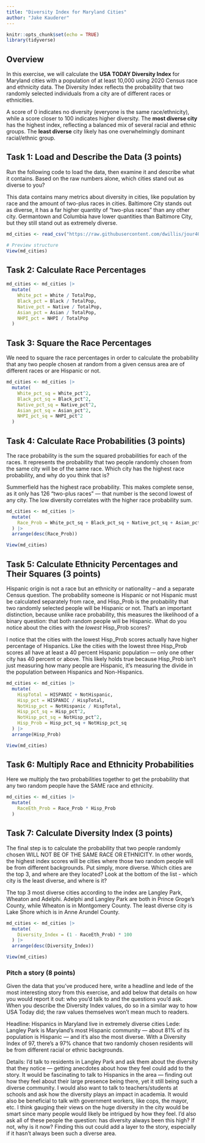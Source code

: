 ```yaml
---
title: "Diversity Index for Maryland Cities"
author: "Jake Kauderer"
---
```


```r
knitr::opts_chunk$set(echo = TRUE)
library(tidyverse)
```

## Overview

In this exercise, we will calculate the **USA TODAY Diversity Index** for Maryland cities with a population of at least 10,000 using 2020 Census race and ethnicity data. The Diversity Index reflects the probability that two randomly selected individuals from a city are of different races or ethnicities.

A score of 0 indicates no diversity (everyone is the same race/ethnicity), while a score closer to 100 indicates higher diversity. The **most diverse city** has the highest index, reflecting a balanced mix of several racial and ethnic groups. The **least diverse** city likely has one overwhelmingly dominant racial/ethnic group.

## Task 1: Load and Describe the Data (3 points)

Run the following code to load the data, then examine it and describe what it contains. Based on the raw numbers alone, which cities stand out as diverse to you?

This data contains many metrics about diversity in cities, like population by race and the amount of two-plus races in cities. Baltimore City stands out as diverse, it has a far higher quantity of "two-plus races" than any other city. Germantown and Columbia have lower quantities than Baltimore City, but they still stand out as extremely diverse. 

```r
md_cities <- read_csv("https://raw.githubusercontent.com/dwillis/jour405/refs/heads/main/data/usat_diversity_index.csv")

# Preview structure
View(md_cities)
```

## Task 2: Calculate Race Percentages

```r
md_cities <- md_cities |>
  mutate(
    White_pct = White / TotalPop,
    Black_pct = Black / TotalPop,
    Native_pct = Native / TotalPop,
    Asian_pct = Asian / TotalPop,
    NHPI_pct = NHPI / TotalPop
  )
```

## Task 3: Square the Race Percentages

We need to square the race percentages in order to calculate the probability that any two people chosen at random from a given census area are of different races or are Hispanic or not.

```r
md_cities <- md_cities |>
  mutate(
    White_pct_sq = White_pct^2,
    Black_pct_sq = Black_pct^2,
    Native_pct_sq = Native_pct^2,
    Asian_pct_sq = Asian_pct^2,
    NHPI_pct_sq = NHPI_pct^2
  )
```


## Task 4: Calculate Race Probabilities (3 points)

The race probability is the sum the squared probabilities for each of the races. It represents the probability that two people randomly chosen from the same city will be of the same race. Which city has the highest race probability, and why do you think that is?

Summerfield has the highest race probability. This makes complete sense, as it only has 126 "two-plus races" — that number is the second lowest of any city. The low diversity correlates with the higher race probability sum.

```r
md_cities <- md_cities |>
  mutate(
    Race_Prob = White_pct_sq + Black_pct_sq + Native_pct_sq + Asian_pct_sq + NHPI_pct_sq
  ) |> 
  arrange(desc(Race_Prob))

View(md_cities)
```


## Task 5: Calculate Ethnicity Percentages and Their Squares (3 points)

Hispanic origin is not a race but an ethnicity or nationality – and a separate Census question. The probability someone is Hispanic or not Hispanic must be calculated separately from race, and Hisp_Prob is the probability that two randomly selected people will be Hispanic or not. That's an important distinction, because unlike race probability, this measures the likelihood of a binary question: that both random people will be Hispanic. What do you notice about the cities with the *lowest* Hisp_Prob scores?

I notice that the cities with the lowest Hisp_Prob scores actually have higher percentage of Hispanics. Like the cities with the lowest three Hisp_Prob scores all have at least a 40 percent Hispanic population — only one other city has 40 percent or above. This likely holds true because Hisp_Prob isn't just measuring how many people are Hispanic, it's measuring the divide in the population between Hispanics and Non-Hispanics.

```r
md_cities <- md_cities |>
  mutate(
    HispTotal = HISPANIC + NotHispanic,
    Hisp_pct = HISPANIC / HispTotal,
    NotHisp_pct = NotHispanic / HispTotal,
    Hisp_pct_sq = Hisp_pct^2,
    NotHisp_pct_sq = NotHisp_pct^2,
    Hisp_Prob = Hisp_pct_sq + NotHisp_pct_sq
  ) |> 
  arrange(Hisp_Prob)

View(md_cities)
```

## Task 6: Multiply Race and Ethnicity Probabilities

Here we multiply the two probabilities together to get the probability that any two random people have the SAME race and ethnicity.

```r
md_cities <- md_cities |>
  mutate(
    RaceEth_Prob = Race_Prob * Hisp_Prob
  )
```


## Task 7: Calculate Diversity Index (3 points)

The final step is to calculate the probability that two people randomly chosen WILL NOT BE OF THE SAME RACE OR ETHNICITY. In other words, the highest index scores will be cities where those two random people will be from different backgrounds. Put simply, more diverse. Which cities are the top 3, and where are they located? Look at the bottom of the list - which city is the least diverse, and where is it?

The top 3 most diverse cities according to the index are Langley Park, Wheaton and Adelphi. Adelphi and Langley Park are both in Prince Groge's County, while Wheaton is in Montgomery County. The least diverse city is Lake Shore which is in Anne Arundel County.  

```r
md_cities <- md_cities |>
  mutate(
    Diversity_Index = (1 - RaceEth_Prob) * 100
  ) |> 
  arrange(desc(Diversity_Index))

View(md_cities)
```

### Pitch a story (8 points)

Given the data that you've produced here, write a headline and lede of the most interesting story from this exercise, and add below that details on how you would report it out: who you'd talk to and the questions you'd ask. When you describe the Diversity Index values, do so in a similar way to how USA Today did; the raw values themselves won't mean much to readers.

Headline: Hispanics in Maryland live in extremely diverse cities 
Lede: Langley Park is Maryland’s most Hispanic community — about 81% of its population is Hispanic — and it’s also the most diverse. With a Diversity Index of 97, there’s a 97% chance that two randomly chosen residents will be from different racial or ethnic backgrounds.

Details: I'd talk to residents in Langley Park and ask them about the diversity that they notice — getting anecdotes about how they feel could add to the story. It would be fascinating to talk to Hispanics in the area — finding out how they feel about their large presence being there, yet it still being such a diverse community. I would also want to talk to teachers/students at schools and ask how the diversity plays an impact in academia. It would also be beneficial to talk with government workers, like cops, the mayor, etc. I think gauging their views on the huge diversity in the city would be smart since many people would likely be intrigued by how they feel. I'd also ask all of these people the question: has diversity always been this high? If not, why is it now? Finding this out could add a layer to the story, especially if it hasn't always been such a diverse area.
